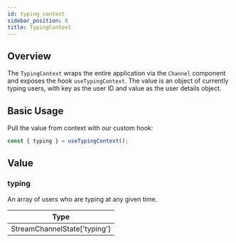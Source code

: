 ```yaml
---
id: typing_context
sidebar_position: 8
title: TypingContext
---
```


## Overview

The `TypingContext` wraps the entire application via the `Channel` component and exposes the hook `useTypingContext`. The value is an object of currently typing users, with key as the user ID and value as the user details object.

## Basic Usage

Pull the value from context with our custom hook:

```jsx
const { typing } = useTypingContext();
```

## Value

### typing

An array of users who are typing at any given time.

| Type                         |
| ---------------------------- |
| StreamChannelState['typing'] |
